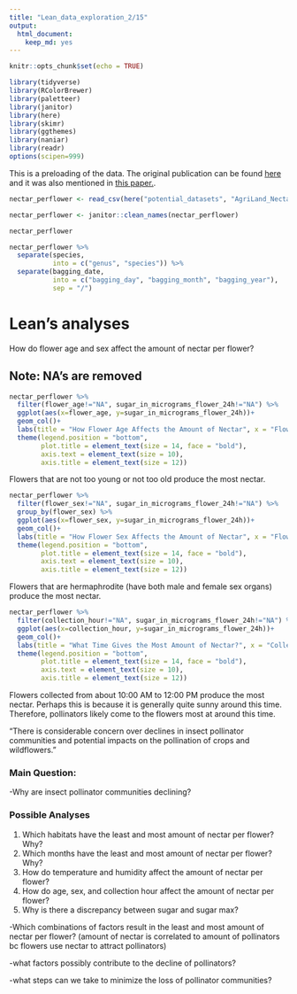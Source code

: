 ```yaml
---
title: "Lean_data_exploration_2/15"
output: 
  html_document: 
    keep_md: yes
---
```


```r
knitr::opts_chunk$set(echo = TRUE)
```

```r
library(tidyverse)
library(RColorBrewer)
library(paletteer)
library(janitor)
library(here)
library(skimr)
library(ggthemes)
library(naniar)
library(readr)
options(scipen=999)
```

This is a preloading of the data. The original publication can be found [here](https://doi.org/10.1038/nature16532) and it was also mentioned in [this paper.](https://doi.org/10.1111/2041-210X.12779).
```r
nectar_perflower <- read_csv(here("potential_datasets", "AgriLand_Nectar_perflower.csv"))
```

```r
nectar_perflower <- janitor::clean_names(nectar_perflower)
```

```r
nectar_perflower
```


```r
nectar_perflower %>% 
  separate(species,
           into = c("genus", "species")) %>% 
  separate(bagging_date,
           into = c("bagging_day", "bagging_month", "bagging_year"),
           sep = "/")
```


# Lean's analyses
How do flower age and sex affect the amount of nectar per flower?


## Note: NA's are removed
```r
nectar_perflower %>% 
  filter(flower_age!="NA", sugar_in_micrograms_flower_24h!="NA") %>% 
  ggplot(aes(x=flower_age, y=sugar_in_micrograms_flower_24h))+
  geom_col()+
  labs(title = "How Flower Age Affects the Amount of Nectar", x = "Flower Age", y = "Sugar Collected by Flower in 24 Hours (mg)") +
  theme(legend.position = "bottom",
        plot.title = element_text(size = 14, face = "bold"),
        axis.text = element_text(size = 10),
        axis.title = element_text(size = 12))
```

Flowers that are not too young or not too old produce the most nectar. 




```r
nectar_perflower %>% 
  filter(flower_sex!="NA", sugar_in_micrograms_flower_24h!="NA") %>% 
  group_by(flower_sex) %>% 
  ggplot(aes(x=flower_sex, y=sugar_in_micrograms_flower_24h))+
  geom_col()+
  labs(title = "How Flower Sex Affects the Amount of Nectar", x = "Flower Sex", y = "Sugar Collected by Flower in 24 Hours (mg)") +
  theme(legend.position = "bottom",
        plot.title = element_text(size = 14, face = "bold"),
        axis.text = element_text(size = 10),
        axis.title = element_text(size = 12))
```

Flowers that are hermaphrodite (have both male and female sex organs) produce the most nectar. 



```r
nectar_perflower %>% 
  filter(collection_hour!="NA", sugar_in_micrograms_flower_24h!="NA") %>% 
  ggplot(aes(x=collection_hour, y=sugar_in_micrograms_flower_24h))+
  geom_col()+
  labs(title = "What Time Gives the Most Amount of Nectar?", x = "Collection Hour", y = "Sugar Collected by Flower in 24 Hours (mg)") +
  theme(legend.position = "bottom",
        plot.title = element_text(size = 14, face = "bold"),
        axis.text = element_text(size = 10),
        axis.title = element_text(size = 12))
```

Flowers collected from about 10:00 AM to 12:00 PM produce the most nectar. Perhaps this is because it is generally quite sunny around this time. Therefore, pollinators likely come to the flowers most at around this time. 



"There is considerable concern over declines in insect pollinator communities and potential impacts on the pollination of crops and wildflowers."

### Main Question:
-Why are insect pollinator communities declining?

### Possible Analyses
1. Which habitats have the least and most amount of nectar per flower? Why?
2. Which months have the least and most amount of nectar per flower? Why?
2. How do temperature and humidity affect the amount of nectar per flower?
3. How do age, sex, and collection hour affect the amount of nectar per flower?
4. Why is there a discrepancy between sugar and sugar max?

-Which combinations of factors result in the least and most amount of nectar per flower? 
  (amount of nectar is correlated to amount of pollinators bc flowers use nectar to attract pollinators)
  
-what factors possibly contribute to the decline of pollinators?

-what steps can we take to minimize the loss of pollinator communities?
